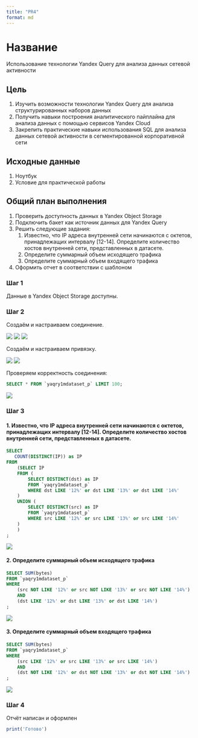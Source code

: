 ```yaml
---
title: "PR4"
format: md
---
```


# Название

Использование технологии Yandex Query для анализа данных сетевой активности

## Цель

1.  Изучить возможности технологии Yandex Query для анализа структурированных наборов данных
2.  Получить навыки построения аналитического пайплайна для анализа данных с помощью сервисов Yandex Cloud
3.  Закрепить практические навыки использования SQL для анализа данных сетевой активности в сегментированной корпоративной сети

## Исходные данные

1.  Ноутбук
2.  Условие для практической работы

## Общий план выполнения

1.  Проверить доступность данных в Yandex Object Storage
2.  Подключить бакет как источник данных для Yandex Query
3.  Решить следующие задания:
    1.  Известно, что IP адреса внутренней сети начинаются с октетов, принадлежащих интервалу \[12-14\]. Определите количество хостов внутренней сети, представленных в датасете.
    2.  Определите суммарный объем исходящего трафика
    3.  Определите суммарный объем входящего трафика
4.  Оформить отчет в соответствии с шаблоном

### Шаг 1

Данные в Yandex Object Storage доступны.

### Шаг 2

Создаём и настраиваем соединение.

![](../img/img4_1.png) ![](../img/img4_2.png) ![](../img/img4_3.png)

Создаём и настраиваем привязку.

![](../img/img4_4.png) ![](../img/img4_5.png)

Проверяем корректность соединения:

``` sql
SELECT * FROM `yaqry1mdataset_p` LIMIT 100;
```

![](../img/img4_6.png)

### Шаг 3

#### 1. Известно, что IP адреса внутренней сети начинаются с октетов, принадлежащих интервалу \[12-14\]. Определите количество хостов внутренней сети, представленных в датасете.

``` sql
SELECT
   COUNT(DISTINCT(IP)) as IP
FROM
    (SELECT IP 
    FROM (
        SELECT DISTINCT(dst) as IP
        FROM `yaqry1mdataset_p`
        WHERE dst LIKE '12%' or dst LIKE '13%' or dst LIKE '14%'
    )
    UNION (
        SELECT DISTINCT(src) as IP
        FROM `yaqry1mdataset_p`
        WHERE src LIKE '12%' or src LIKE '13%' or src LIKE '14%'
    )
    )
;
```

![](../img/img4_7.png)

#### 2. Определите суммарный объем исходящего трафика

``` sql
SELECT SUM(bytes)
FROM `yaqry1mdataset_p`
WHERE 
    (src NOT LIKE '12%' or src NOT LIKE '13%' or src NOT LIKE '14%')
    AND
    (dst LIKE '12%' or dst LIKE '13%' or dst LIKE '14%')
;
```

![](../img/img4_9.png)

#### 3. Определите суммарный объем входящего трафика

``` sql
SELECT SUM(bytes)
FROM `yaqry1mdataset_p`
WHERE 
    (src LIKE '12%' or src LIKE '13%' or src LIKE '14%')
    AND
    (dst NOT LIKE '12%' or dst NOT LIKE '13%' or dst NOT LIKE '14%')
;
```

![](../img/img4_8.png)

### Шаг 4

Отчёт написан и оформлен

``` r
print('Готово')
```

